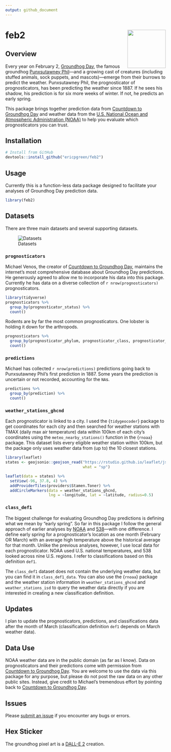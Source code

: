 ```yaml
---
output: github_document
---
```


<!-- README.md is generated from README.Rmd -->

# feb2 <img src="man/figures/hex.png" align="right" alt="" width="120" />

## Overview

Every year on February 2, [Groundhog Day](https://en.wikipedia.org/wiki/Groundhog_Day), the famous groundhog [Punxsutawney Phil](https://en.wikipedia.org/wiki/Punxsutawney_Phil)—and a growing cast of creatures (including stuffed animals, sock puppets, and mascots)—emerge from their burrows to predict the weather. Punxsutawney Phil, the prognosticator of prognosticators, has been predicting the weather since 1887. If he sees his shadow, his prediction is for six more weeks of winter. If not, he predicts an early spring. 

This package brings together prediction data from [Countdown to Groundhog Day](https://countdowntogroundhogday.com/) and weather data from the [U.S. National Ocean and Atmospheric Administration (NOAA)](https://www.noaa.gov/) to help you evaluate which prognosticators you can trust. 

## Installation

```r
# Install from GitHub
devtools::install_github("ericpgreen/feb2")
```

## Usage

Currently this is a function-less data package designed to facilitate your analyses of Groundhog Day prediction data. 

```r
library(feb2)
```


## Datasets

There are three main datasets and several supporting datasets.

![Datasets](man/figures/feb2 data.svg)

### `prognosticators`

Michael Venos, the creator of [Countdown to Groundhog Day](https://countdowntogroundhogday.com/), maintains the internet's most comprehensive database about Groundhog Day predictions. He generously agreed to allow me to incorporate his data into this package. Currently he has data on a diverse collection of `r nrow(prognosticators)` prognosticators. 

```r
library(tidyverse)
prognosticators %>%
  group_by(prognosticator_status) %>%
  count()
```

Rodents are by far the most common prognosticators. One lobster is holding it down for the arthropods.

```r
prognosticators %>%
  group_by(prognosticator_phylum, prognosticator_class, prognosticator_order) %>%
  count()
```

### `predictions`

Michael has collected `r nrow(predictions)` predictions going back to Punxsutawney Phil's first prediction in 1887. Some years the prediction is uncertain or not recorded, accounting for the `NA`s.

```r
predictions %>%
  group_by(prediction) %>%
  count()
```

### `weather_stations_ghcnd`

Each prognosticator is linked to a city. I used the {`tidygeocoder`} package to get coordinates for each city and then searched for weather stations with TMAX (daily max air temperature) data within 100km of each city's coordinates using the `meteo_nearby_stations()` function in the {`rnoaa`} package. This dataset lists every eligible weather station within 100km, but the package only uses weather data from (up to) the 10 closest stations.

```r
library(leaflet)
states <- geojsonio::geojson_read("https://rstudio.github.io/leaflet/json/us-states.geojson", 
                                  what = "sp")

leaflet(data = states) %>%
  setView(-96, 37.8, 4) %>%
  addProviderTiles(providers$Stamen.Toner) %>%
  addCircleMarkers(data = weather_stations_ghcnd,
                   lng = ~longitude, lat = ~latitude, radius=0.5)
```

### `class_def1`

The biggest challenge for evaluating Groundhog Day predictions is defining what we mean by "early spring". So far in this package I follow the general approach of earlier analyses by [NOAA](https://www.ncei.noaa.gov/news/groundhog-day-forecasts-and-climate-history) and [538](https://fivethirtyeight.com/features/groundhogs-do-not-make-good-meteorologists/)—with one difference. I define early spring for a prognosticator's location as one month (February OR March) with an average high temperature above the historical average for that month. Unlike the previous analyses, however, I use local data for each prognosticator. NOAA used U.S. national temperatures, and 538 looked across nine U.S. regions. I refer to classifications based on this definition `def1`. 

The `class_def1` dataset does not contain the underlying weather data, but you can find it in `class_def1_data`. You can also use the {`rnoaa`} package and the weather station information in `weather_stations_ghcnd` and `weather_stations_isd` to query the weather data directly if you are interested in creating a new classification definition.

## Updates

I plan to update the prognosticators, predictions, and classifications data after the month of March (classification definition `def1` depends on March weather data).

## Data Use

NOAA weather data are in the public domain (as far as I know). Data on prognosticators and their predictions come with permission from [Countdown to Groundhog Day](https://countdowntogroundhogday.com/). You are welcome to use the data via this package for any purpose, but please do not post the raw data on any other public sites. Instead, give credit to Michael's tremendous effort by pointing back to [Countdown to Groundhog Day](https://countdowntogroundhogday.com/).

## Issues

Please [submit an issue](https://github.com/ericpgreen/feb2/issues) if you encounter any bugs or errors.

## Hex Sticker

The groundhog pixel art is a [DALL-E 2](https://openai.com/dall-e-2/) creation.
